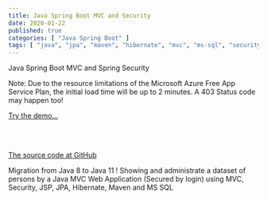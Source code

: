 ```yaml
---
title: Java Spring Boot MVC and Security
date: 2020-01-22
published: true
categories: [ "Java Spring Boot" ]
tags: [ "java", "jpa", "maven", "hibernate", "mvc", "ms-sql", "security" ]
---
```


Java Spring Boot MVC and Spring Security

<p>Note: Due to the resource limitations of the Microsoft Azure Free App Service Plan, the initial load time will be up to 2 minutes. A 403 Status code may happen too!</p>

<a href="https://pso-mvc-secure.azurewebsites.net" target="_blank" title="Java Spring Boot Security">Try the demo...</a>
 
<br /><br />

<a href="https://github.com/persteenolsen/springboot-mvc-security" target="_blank">The source code at GitHub</a>

Migration from Java 8 to Java 11 ! Showing and administrate a dataset of persons by a Java MVC Web Application (Secured by login) using MVC, Security, JSP, JPA, Hibernate, Maven and MS SQL





